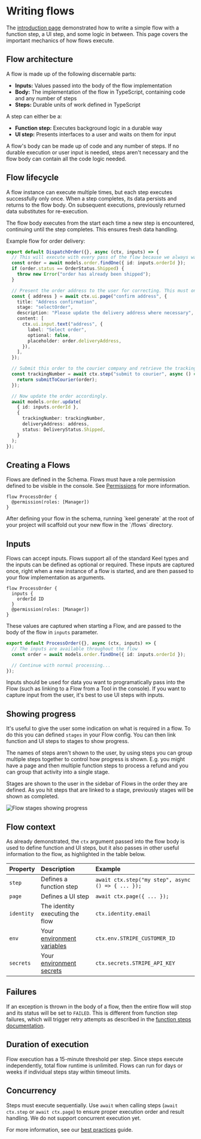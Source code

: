 
# Writing flows

The [introduction page](/flows) demonstrated how to write a simple flow with a function step, a UI step, and some logic in between. This page covers the important mechanics of how flows execute.

## Flow architecture

A flow is made up of the following discernable parts:

- **Inputs:** Values passed into the body of the flow implementation
- **Body:** The implementation of the flow in TypeScript, containing code and any number of steps
- **Steps:** Durable units of work defined in TypeScript

A step can either be a:

- **Function step:** Executes background logic in a durable way
- **UI step:** Presents interfaces to a user and waits on them for input

A flow's body can be made up of code and any number of steps. If no durable execution or user input is needed, steps aren't necessary and the flow body can contain all the code logic needed.

## Flow lifecycle

A flow instance can execute multiple times, but each step executes successfully only once. When a step completes, its data persists and returns to the flow body. On subsequent executions, previously returned data substitutes for re-execution.

The flow body executes from the start each time a new step is encountered, continuing until the step completes. This ensures fresh data handling.

Example flow for order delivery:

```ts
export default DispatchOrder({}, async (ctx, inputs) => {
  // This will execute with every pass of the flow because we always want to get the latest data.
  const order = await models.order.findOne({ id: inputs.orderId });
  if (order.status == OrderStatus.Shipped) {
    throw new Error("order has already been shipped");
  }

  // Present the order address to the user for correcting. This must only ever happen once.
  const { address } = await ctx.ui.page("confirm address", {
    title: "Address confirmation",
    stage: "selectOrder",
    description: "Please update the delivery address where necessary",
    content: [
      ctx.ui.input.text("address", {
        label: "Select order",
        optional: false,
        placeholder: order.deliveryAddress,
      }),
    ],
  });

  // Submit this order to the courier company and retrieve the tracking number. This must only ever happen once.
  const trackingNumber = await ctx.step("submit to courier", async () => {
    return submitToCourier(order);
  });

  // Now update the order accordingly.
  await models.order.update(
    { id: inputs.orderId },
    {
      trackingNumber: trackingNumber,
      deliveryAddress: address,
      status: DeliveryStatus.Shipped,
    }
  );
});
```

## Creating a Flows

Flows are defined in the Schema. Flows must have a role permission defined to be visible in the console. See [Permissions](/permissions) for more information.

```keel
flow ProcessOrder {
  @permission(roles: [Manager])
}
```

<Callout type="info">
  After defining your flow in the schema, running `keel generate` at the root of your project will
  scaffold out your new flow in the `/flows` directory.
</Callout>

## Inputs

Flows can accept inputs. Flows support all of the standard Keel types and the inputs can be defined as optional or required. These inputs are captured once, right when a new instance of a flow is started, and are then passed to your flow implementation as arguments.

```keel
flow ProcessOrder {
  inputs {
    orderId ID
  }
  @permission(roles: [Manager])
}
```

These values are captured when starting a Flow, and are passed to the body of the flow in `inputs` parameter.

```ts
export default ProcessOrder({}, async (ctx, inputs) => {
  // The inputs are available throughout the flow
  const order = await models.order.findOne({ id: inputs.orderId });

  // Continue with normal processing...
});
```

<Callout type="info">
  Inputs should be used for data you want to programatically pass into the Flow (such as linking to
  a Flow from a Tool in the console). If you want to capture input from the user, it's best to use
  UI steps with inputs.
</Callout>

## Showing progress

It's useful to give the user some indication on what is required in a flow. To do this you can defined `stages` in your Flow config.
You can then link function and UI steps to stages to show progress.

The names of steps aren't shown to the user, by using steps you can group multiple steps together to control how progress is shown. E.g. you might have a page and then multiple function steps to process a refund and you can group that activity into a single stage.

Stages are shown to the user in the sidebar of Flows in the order they are defined. As you hit steps that are linked to a stage, previously stages will be shown as completed.

![Flow stages showing progress](public/screenshots/flows/flow-stages.png)

## Flow context

As already demonstrated, the `ctx` argument passed into the flow body is used to define function and UI steps, but it also passes in other useful information to the flow, as highlighted in the table below.

| Property   | Description                            | Example                                           |
| :--------- | :------------------------------------- | :------------------------------------------------ |
| `step`     | Defines a function step                | `await ctx.step("my step", async () => { ... });` |
| `page`     | Defines a UI step                      | `await ctx.page({ ... });`                        |
| `identity` | The identity executing the flow        | `ctx.identity.email`                              |
| `env`      | Your [environment variables](/envvars) | `ctx.env.STRIPE_CUSTOMER_ID`                      |
| `secrets`  | Your [environment secrets](/secrets)   | `ctx.secrets.STRIPE_API_KEY`                      |

## Failures

If an exception is thrown in the body of a flow, then the entire flow will stop and its status will be set to `FAILED`. This is different from function step failures, which will trigger retry attempts as described in the [function steps documentation](/flows/functions#retry-logic).

## Duration of execution

Flow execution has a 15-minute threshold per step. Since steps execute independently, total flow runtime is unlimited. Flows can run for days or weeks if individual steps stay within timeout limits.

## Concurrency

Steps must execute sequentially. Use `await` when calling steps (`await ctx.step` or `await ctx.page`) to ensure proper execution order and result handling. We do not support concurrent execution yet.

For more information, see our [best practices](/flows/best-practices) guide.
